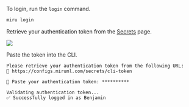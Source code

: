 To login, run the `login` command.

```bash
miru login
```

Retrieve your authentication token from the [Secrets](https://configs.miruml.com/secrets/cli-token) page.

<Frame>
    <img src="/images/secrets/cli-token/page.png" style={{borderRadius: '16px'}} />
</Frame>

Paste the token into the CLI.

```
Please retrieve your authentication token from the following URL:
🔗 https://configs.miruml.com/secrets/cli-token

🔑 Paste your authentication token: **********

Validating authentication token...
✅ Successfully logged in as Benjamin
```